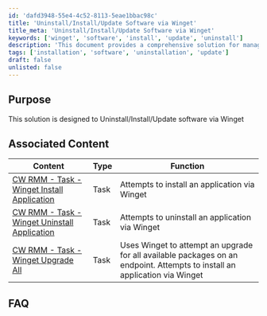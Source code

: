 ```yaml
---
id: 'dafd3948-55e4-4c52-8113-5eae1bbac98c'
title: 'Uninstall/Install/Update Software via Winget'
title_meta: 'Uninstall/Install/Update Software via Winget'
keywords: ['winget', 'software', 'install', 'update', 'uninstall']
description: 'This document provides a comprehensive solution for managing software installations, updates, and uninstalls using Winget. It includes associated tasks for installing, uninstalling, and upgrading applications on endpoints, ensuring efficient software management.'
tags: ['installation', 'software', 'uninstallation', 'update']
draft: false
unlisted: false
---
```

## Purpose

This solution is designed to Uninstall/Install/Update software via Winget

## Associated Content

| Content                                                                                                   | Type | Function                                                                                                      |
|-----------------------------------------------------------------------------------------------------------|------|---------------------------------------------------------------------------------------------------------------|
| [CW RMM - Task - Winget Install Application](https://proval.itglue.com/5078775/docs/13472474#version=published&amp;documentMode=view) | Task | Attempts to install an application via Winget                                                                 |
| [CW RMM - Task - Winget Uninstall Application](https://proval.itglue.com/5078775/docs/13473023#version=published&amp;documentMode=view) | Task | Attempts to uninstall an application via Winget                                                               |
| [CW RMM - Task - Winget Upgrade All](https://proval.itglue.com/5078775/docs/13473030#version=published&amp;documentMode=view) | Task | Uses Winget to attempt an upgrade for all available packages on an endpoint. Attempts to install an application via Winget |

## FAQ














